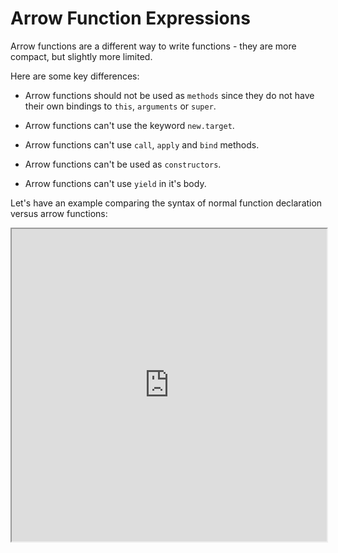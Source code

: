 

# Arrow Function Expressions

Arrow functions are a different way to write functions - they are more compact, but slightly more limited.

Here are some key differences:


- Arrow functions should not be used as `methods` since they do not have their own bindings to `this`, `arguments` or `super`.

- Arrow functions can't use the keyword `new.target`. 

- Arrow functions can't use `call`, `apply` and `bind` methods. 

- Arrow functions can't be used as `constructors`. 

- Arrow functions can't use `yield` in it's body. 


Let's have an example comparing the syntax of normal function declaration versus arrow functions:

<iframe
    src="https://hlab.app/s/docs/arrowf_hbook"
    width="100%"
    height="500px"/>

:::note
When there exists multiple (or 0) arguments, one must wrap the arguments in parentheses.
:::

An important syntax requirement of arrow functions is to wrap the function body if there are more than 1 statements:

<iframe
    src="https://hlab.app/s/docs/afunc2_hbook"
    width="100%"
    height="400px"/>

Overall the steps to creating an arrow function given a function are:

- 1) Remove the word `function` and place arrows between the arguments first body bracket

- 2) Remove the body brackets (unless there's additional lines of processing) and remove the word `return`

- 3) Remove the argument's parantheses (unless theres multiple or none such as in an anonymous function).

:::tip

Arrow functions are important to understand primarily because so many people use them! 

It can be quite confusing to read someone's code if you don't understand arrow functions.

The other benefit is that it's very compact and effective in certain situations.
:::